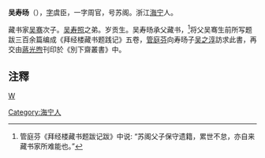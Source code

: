 '''吴寿旸'''（{{bd|1771年||1835年}}），[[表字|字]]虞臣，一字周官，号苏阁。浙江[[海宁|海宁]]人。

藏书家[[吴骞|吴骞]]次子。[[吴寿照|吴寿照]]之弟。岁贡生。吴寿旸承父藏书，<ref>管庭芬《拜经楼藏书题跋记跋》中说: “苏阁父子保守遗籍，累世不怠，亦自来藏书家所难能也。”</ref>将父吴骞生前所写题跋三百余篇编成《拜经楼藏书题践记》五卷，[[管庭芬|管庭芬]]向寿旸子[[吴之淳|吴之淳]]訪求此書，再交由[[蔣光煦|蔣光煦]]刊印於《別下齋叢書》中。

==注釋==
{{reflist}}

[[category:清朝藏書家|W]]
[[Category:海宁人|Category:海宁人]]